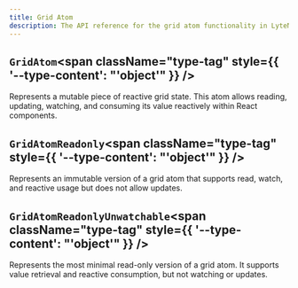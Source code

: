 ```yaml
---
title: Grid Atom
description: The API reference for the grid atom functionality in LyteNyte Grid.
---
```

## `GridAtom`<span className="type-tag" style={{ '--type-content': "'object'" }} />

Represents a mutable piece of reactive grid state. This atom allows reading,
  updating, watching, and consuming its value reactively within React components.

<AutoTypeTable path="../packages/commercial-lytenyte-pro/src/+types.ts" name="GridAtom" />


## `GridAtomReadonly`<span className="type-tag" style={{ '--type-content': "'object'" }} />

Represents an immutable version of a grid atom that supports read, watch, and reactive
  usage but does not allow updates.

<AutoTypeTable path="../packages/commercial-lytenyte-pro/src/+types.ts" name="GridAtomReadonly" />


## `GridAtomReadonlyUnwatchable`<span className="type-tag" style={{ '--type-content': "'object'" }} />

Represents the most minimal read-only version of a grid atom. It supports value
  retrieval and reactive consumption, but not watching or updates.

<AutoTypeTable path="../packages/commercial-lytenyte-pro/src/+types.ts" name="GridAtomReadonlyUnwatchable" />

